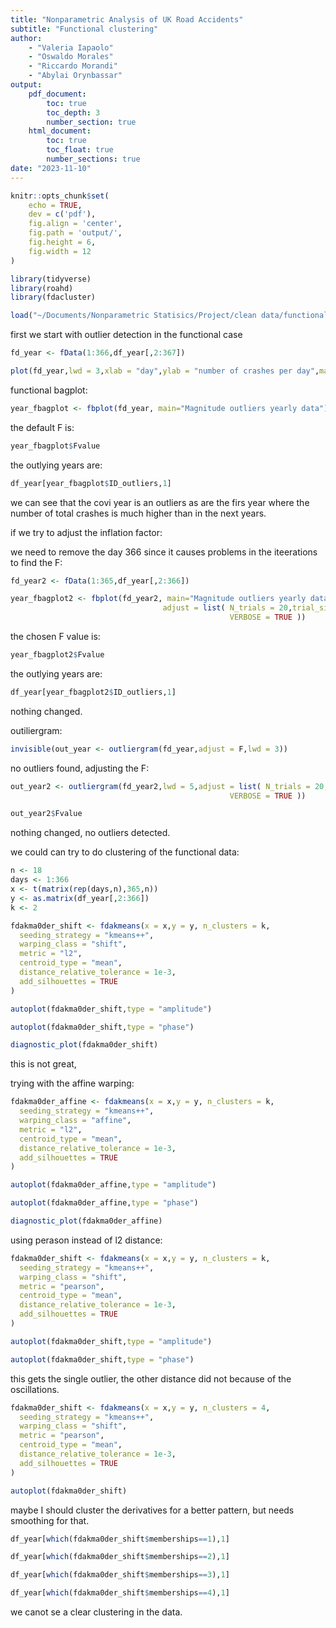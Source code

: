 ```yaml
---
title: "Nonparametric Analysis of UK Road Accidents"
subtitle: "Functional clustering"
author:
    - "Valeria Iapaolo"
    - "Oswaldo Morales"
    - "Riccardo Morandi"
    - "Abylai Orynbassar"
output:
    pdf_document:
        toc: true
        toc_depth: 3
        number_section: true
    html_document:
        toc: true
        toc_float: true
        number_sections: true
date: "2023-11-10"
---
```


```r
knitr::opts_chunk$set(
    echo = TRUE,
    dev = c('pdf'),
    fig.align = 'center',
    fig.path = 'output/',
    fig.height = 6,
    fig.width = 12
)
```

```r
library(tidyverse)
library(roahd)
library(fdacluster)
```

```r
load("~/Documents/Nonparametric Statisics/Project/clean data/functional/df_year.RData")
```

first we start with outlier detection in the functional case

```r
fd_year <- fData(1:366,df_year[,2:367])
```

```r
plot(fd_year,lwd = 3,xlab = "day",ylab = "number of crashes per day",main = "dayly crashes in each year")
```

functional bagplot:

```r
year_fbagplot <- fbplot(fd_year, main="Magnitude outliers yearly data")
```

the default F is:

```r
year_fbagplot$Fvalue
```

the outlying years are:

```r
df_year[year_fbagplot$ID_outliers,1]
```

we can see that the covi year is an outliers as are the firs year where the number of total crashes is much higher than in the next years.

if we try to adjust the inflation factor:

we need to remove the day 366 since it causes problems in the iteerations to find the F:

```r
fd_year2 <- fData(1:365,df_year[,2:366])
```

```r
year_fbagplot2 <- fbplot(fd_year2, main="Magnitude outliers yearly data",
                                  adjust = list( N_trials = 20,trial_size = 50,
                                                 VERBOSE = TRUE ))
```

the chosen F value is:

```r
year_fbagplot2$Fvalue
```

the outlying years are:

```r
df_year[year_fbagplot2$ID_outliers,1]
```

nothing changed.

outiliergram:

```r
invisible(out_year <- outliergram(fd_year,adjust = F,lwd = 3))
```

no outliers found, adjusting the F:

```r
out_year2 <- outliergram(fd_year2,lwd = 5,adjust = list( N_trials = 20,trial_size = 50,
                                                 VERBOSE = TRUE ))
```

```r
out_year2$Fvalue
```

nothing changed, no outliers detected.

we could can try to do clustering of the functional data:

```r
n <- 18
days <- 1:366
x <- t(matrix(rep(days,n),365,n))
y <- as.matrix(df_year[,2:366])
k <- 2

fdakma0der_shift <- fdakmeans(x = x,y = y, n_clusters = k,
  seeding_strategy = "kmeans++",
  warping_class = "shift",
  metric = "l2",
  centroid_type = "mean",
  distance_relative_tolerance = 1e-3,
  add_silhouettes = TRUE
)
```

```r
autoplot(fdakma0der_shift,type = "amplitude")
```

```r
autoplot(fdakma0der_shift,type = "phase")
```

```r
diagnostic_plot(fdakma0der_shift)
```

this is not great,

trying with the affine warping:

```r
fdakma0der_affine <- fdakmeans(x = x,y = y, n_clusters = k,
  seeding_strategy = "kmeans++",
  warping_class = "affine",
  metric = "l2",
  centroid_type = "mean",
  distance_relative_tolerance = 1e-3,
  add_silhouettes = TRUE
)
```

```r
autoplot(fdakma0der_affine,type = "amplitude")
```

```r
autoplot(fdakma0der_affine,type = "phase")
```


```r
diagnostic_plot(fdakma0der_affine)
```

using perason instead of l2 distance:

```r
fdakma0der_shift <- fdakmeans(x = x,y = y, n_clusters = k,
  seeding_strategy = "kmeans++",
  warping_class = "shift",
  metric = "pearson",
  centroid_type = "mean",
  distance_relative_tolerance = 1e-3,
  add_silhouettes = TRUE
)
```

```r
autoplot(fdakma0der_shift,type = "amplitude")
```

```r
autoplot(fdakma0der_shift,type = "phase")
```

this gets the single outlier, the other distance did not because of the oscillations.

```r
fdakma0der_shift <- fdakmeans(x = x,y = y, n_clusters = 4,
  seeding_strategy = "kmeans++",
  warping_class = "shift",
  metric = "pearson",
  centroid_type = "mean",
  distance_relative_tolerance = 1e-3,
  add_silhouettes = TRUE
)
```

```r
autoplot(fdakma0der_shift)
```

maybe I should cluster the derivatives for a better pattern, but needs smoothing for that.

```r
df_year[which(fdakma0der_shift$memberships==1),1]
```

```r
df_year[which(fdakma0der_shift$memberships==2),1]
```

```r
df_year[which(fdakma0der_shift$memberships==3),1]
```

```r
df_year[which(fdakma0der_shift$memberships==4),1]
```


we canot se a clear clustering in the data.